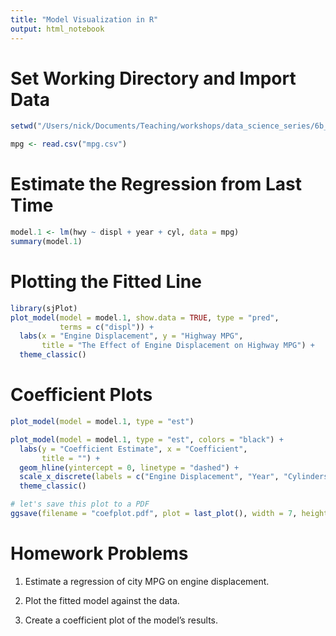 ```yaml
---
title: "Model Visualization in R"
output: html_notebook
---
```


# Set Working Directory and Import Data

```r
setwd("/Users/nick/Documents/Teaching/workshops/data_science_series/6b_r_model_viz")

mpg <- read.csv("mpg.csv")
```


# Estimate the Regression from Last Time

```r
model.1 <- lm(hwy ~ displ + year + cyl, data = mpg)
summary(model.1)
```


# Plotting the Fitted Line

```r
library(sjPlot)
plot_model(model = model.1, show.data = TRUE, type = "pred", 
           terms = c("displ")) + 
  labs(x = "Engine Displacement", y = "Highway MPG", 
       title = "The Effect of Engine Displacement on Highway MPG") +
  theme_classic()
```


# Coefficient Plots

```r
plot_model(model = model.1, type = "est")

plot_model(model = model.1, type = "est", colors = "black") +
  labs(y = "Coefficient Estimate", x = "Coefficient", 
       title = "") +
  geom_hline(yintercept = 0, linetype = "dashed") +
  scale_x_discrete(labels = c("Engine Displacement", "Year", "Cylinders")) +
  theme_classic()

# let's save this plot to a PDF
ggsave(filename = "coefplot.pdf", plot = last_plot(), width = 7, height = 2)
```


# Homework Problems

1. Estimate a regression of city MPG on engine displacement.


2. Plot the fitted model against the data. 


3. Create a coefficient plot of the model's results. 